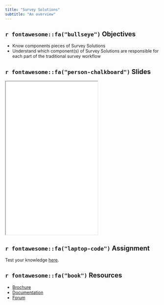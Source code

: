 ```yaml
---
title: "Survey Solutions"
subtitle: "An overview"
---
```


## `r fontawesome::fa("bullseye")` Objectives

- Know components pieces of Survey Solutions
- Understand which component(s) of Survey Solutions are responsible for each part of the traditional survey workflow

## `r fontawesome::fa("person-chalkboard")` Slides

<iframe class = "ratio ratio-16x9" height = 500 src = "/slides/02_suso_overview.html"></iframe>

## `r fontawesome::fa("laptop-code")` Assignment

Test your knowledge [here](/assignments/02_suso_components.qmd).

## `r fontawesome::fa("book")` Resources

- [Brochure](https://docs.mysurvey.solutions/getting-started/overview-printable/resources/SurveySolutionsBooklet_2018oct(ENG).pdf)
- [Documentation](https://docs.mysurvey.solutions/)
- [Forum](https://forum.mysurvey.solutions/)
